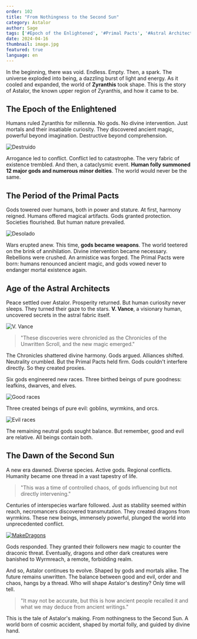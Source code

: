 ```yaml
---
order: 102
title: "From Nothingness to the Second Sun"
category: Astalor
author: Sage
tags: ['#Epoch of the Enlightened', '#Primal Pacts', '#Astral Architects', '#lore']
date: 2024-04-16
thumbnail: image.jpg
featured: true
language: en
---
```


In the beginning, there was void. Endless. Empty. Then, a spark. The universe exploded into being, a dazzling burst of light and energy. As it cooled and expanded, the world of **Zyranthis** took shape. This is the story of Astalor, the known upper region of Zyranthis, and how it came to be.

## The Epoch of the Enlightened

Humans ruled Zyranthis for millennia. No gods. No divine intervention. Just mortals and their insatiable curiosity. They discovered ancient magic, powerful beyond imagination. Destructive beyond comprehension.

![Destruido](https://i.imgur.com/3ACVFUZ.png)

Arrogance led to conflict. Conflict led to catastrophe. The very fabric of existence trembled. And then, a cataclysmic event. **Human folly summoned 12 major gods and numerous minor deities**. The world would never be the same.

## The Period of the Primal Pacts

Gods towered over humans, both in power and stature. At first, harmony reigned. Humans offered magical artifacts. Gods granted protection. Societies flourished. But human nature prevailed.

![Desolado](https://i.imgur.com/ua1uWII.png)

Wars erupted anew. This time, **gods became weapons**. The world teetered on the brink of annihilation. Divine intervention became necessary. Rebellions were crushed. An armistice was forged. The Primal Pacts were born: humans renounced ancient magic, and gods vowed never to endanger mortal existence again.

## Age of the Astral Architects

Peace settled over Astalor. Prosperity returned. But human curiosity never sleeps. They turned their gaze to the stars. **V. Vance**, a visionary human, uncovered secrets in the astral fabric itself.

![V. Vance](https://i.imgur.com/v0etStB.png)

> "These discoveries were chronicled as the Chronicles of the Unwritten Scroll, and the new magic emerged."

The Chronicles shattered divine harmony. Gods argued. Alliances shifted. Neutrality crumbled. But the Primal Pacts held firm. Gods couldn't interfere directly. So they created proxies.

Six gods engineered new races. Three birthed beings of pure goodness: leafkins, dwarves, and elves.

![Good races](https://i.imgur.com/bd3QjIs.png)

Three created beings of pure evil: goblins, wyrmkins, and orcs.

![Evil races](https://i.imgur.com/6A0b8r2.png)

The remaining neutral gods sought balance. But remember, good and evil are relative. All beings contain both.

## The Dawn of the Second Sun

A new era dawned. Diverse species. Active gods. Regional conflicts. Humanity became one thread in a vast tapestry of life.

> "This was a time of controlled chaos, of gods influencing but not directly intervening."

Centuries of interspecies warfare followed. Just as stability seemed within reach, necromancers discovered transmutation. They created dragons from wyrmkins. These new beings, immensely powerful, plunged the world into unprecedented conflict.

[![MakeDragons](https://i.imgur.com/4demPFq.png)](https://i.imgur.com/4demPFq.png)

Gods responded. They granted their followers new magic to counter the draconic threat. Eventually, dragons and other dark creatures were banished to Wyrmreach, a remote, forbidding realm.

And so, Astalor continues to evolve. Shaped by gods and mortals alike. The future remains unwritten. The balance between good and evil, order and chaos, hangs by a thread. Who will shape Astalor's destiny? Only time will tell.

> "It may not be accurate, but this is how ancient people recalled it and what we may deduce from ancient writings."

This is the tale of Astalor's making. From nothingness to the Second Sun. A world born of cosmic accident, shaped by mortal folly, and guided by divine hand.
